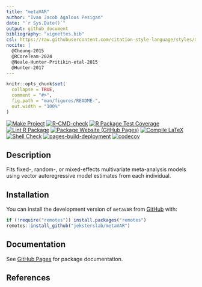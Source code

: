 ```yaml
---
title: "metaVAR"
author: "Ivan Jacob Agaloos Pesigan"
date: "`r Sys.Date()`"
output: github_document
bibliography: "vignettes.bib"
csl: https://raw.githubusercontent.com/citation-style-language/styles/master/apa.csl
nocite: |
  @Cheung-2015
  @RCoreTeam-2024
  @Neale-Hunter-Pritikin-etal-2015
  @Hunter-2017
---
```


<!-- README.md is generated from README.Rmd. Please edit that file -->

```r
knitr::opts_chunk$set(
  collapse = TRUE,
  comment = "#>",
  fig.path = "man/figures/README-",
  out.width = "100%"
)
```

<!-- badges: start -->
[![Make Project](https://github.com/jeksterslab/metaVAR/actions/workflows/make.yml/badge.svg)](https://github.com/jeksterslab/metaVAR/actions/workflows/make.yml)
[![R-CMD-check](https://github.com/jeksterslab/metaVAR/actions/workflows/check-full.yml/badge.svg)](https://github.com/jeksterslab/metaVAR/actions/workflows/check-full.yml)
[![R Package Test Coverage](https://github.com/jeksterslab/metaVAR/actions/workflows/test-coverage.yml/badge.svg)](https://github.com/jeksterslab/metaVAR/actions/workflows/test-coverage.yml)
[![Lint R Package](https://github.com/jeksterslab/metaVAR/actions/workflows/lint.yml/badge.svg)](https://github.com/jeksterslab/metaVAR/actions/workflows/lint.yml)
[![Package Website (GitHub Pages)](https://github.com/jeksterslab/metaVAR/actions/workflows/pkgdown-gh-pages.yml/badge.svg)](https://github.com/jeksterslab/metaVAR/actions/workflows/pkgdown-gh-pages.yml)
[![Compile LaTeX](https://github.com/jeksterslab/metaVAR/actions/workflows/latex.yml/badge.svg)](https://github.com/jeksterslab/metaVAR/actions/workflows/latex.yml)
[![Shell Check](https://github.com/jeksterslab/metaVAR/actions/workflows/shellcheck.yml/badge.svg)](https://github.com/jeksterslab/metaVAR/actions/workflows/shellcheck.yml)
[![pages-build-deployment](https://github.com/jeksterslab/metaVAR/actions/workflows/pages/pages-build-deployment/badge.svg)](https://github.com/jeksterslab/metaVAR/actions/workflows/pages/pages-build-deployment)
[![codecov](https://codecov.io/gh/jeksterslab/metaVAR/branch/main/graph/badge.svg?token=KVLUET3DJ6)](https://codecov.io/gh/jeksterslab/metaVAR)
<!-- badges: end -->

## Description

Fits fixed-, random-, or mixed-effects multivariate meta-analysis models using vector autoregressive model estimates from each individual.

## Installation

You can install the development version of `metaVAR` from
[GitHub](https://github.com/jeksterslab/metaVAR) with:

```r
if (!require("remotes")) install.packages("remotes")
remotes::install_github("jeksterslab/metaVAR")
```

## Documentation

See
[GitHub Pages](https://jeksterslab.github.io/metaVAR/index.html)
for package documentation.

## References
